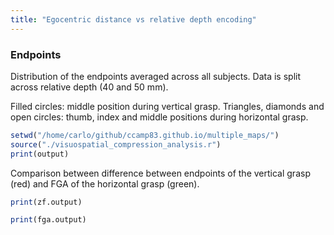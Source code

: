 ```yaml
---
title: "Egocentric distance vs relative depth encoding"
---
```


### **Endpoints**

Distribution of the endpoints averaged across all subjects. Data is split across relative depth (40 and 50 mm).

Filled circles: middle position during vertical grasp. Triangles, diamonds and open circles: thumb, index and middle positions during horizontal grasp.\n

```r
setwd("/home/carlo/github/ccamp83.github.io/multiple_maps/")
source("./visuospatial_compression_analysis.r")
print(output)
```

Comparison between difference between endpoints of the vertical grasp (red) and FGA of the horizontal grasp (green).

```r
print(zf.output)
```

```r
print(fga.output)
```
